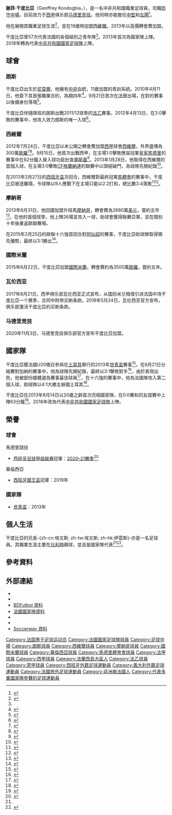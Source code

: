{{noteTA|G1=足球|G2=uefa|G3=法甲|G4=西甲
|1=zh-cn:杰弗雷; zh-tw:傑佛里; zh-hk:謝菲
|2=zh-cn:孔多比亚; zh-tw:孔多貝亞; zh-hk:干度比亞
}}

{{Infobox football biography
| name = 謝菲·干度比亞<br />Geoffrey Kondogbia
| image = Geoffrey Kondogbia 2019.jpg
| image_size = 
| caption = 干度比亞於2019年代表[[巴伦西亚足球俱乐部|巴伦西亚]]
| birth_date = {{Birth date and age|1993|2|15|df=yes}}
| birth_place = 法國[[内穆尔|内穆尔]]
| height = {{height|m=1.88}}<ref>{{cite web|url=http://espnfc.com/player/_/id/152270/geoffrey-kondogbia?cc=5901|title=Geoffrey Kondogbia|publisher=[[ESPN_FC|ESPN FC]]|accessdate=12 March 2014|archive-date=2014-04-17|archive-url=https://web.archive.org/web/20140417220304/http://espnfc.com/player/_/id/152270/geoffrey-kondogbia?cc=5901|dead-url=no}}</ref>
| position = [[防守中場|防守中場]]
| currentclub =[[马德里竞技俱乐部|马德里竞技]]
| clubnumber = 4
| youthyears1 = 1999–2003 | youthclubs1 = 南迪
| youthyears2 = 2003–2004 | youthclubs2 = 辛納莫斯
| youthyears3 = 2004–2010 | youthclubs3 = [[朗斯競賽會|朗斯]]
| years1 = 2010–2011 | clubs1 = [[朗斯競賽會|朗斯B隊]] | caps1 = 18 | goals1 = 1
| years2 = 2010–2012 | clubs2 = [[朗斯競賽會|朗斯]] | caps2 = 35 | goals2 = 1
| years3 = 2012–2013 | clubs3 = [[塞維利亞足球俱樂部|塞維利亞]] | caps3 = 33 | goals3 = 1
| years4 = 2013–2015 | clubs4 = [[摩納哥體育會足球會|摩納哥]] | caps4 = 49 | goals4 = 2
| years5 = 2015–2018 | clubs5 = [[国际米兰足球俱乐部|国际米兰]] | caps5 = 50 | goals5 = 2
| years6 = 2017–2018 | clubs6 = → [[巴伦西亚足球俱乐部|巴伦西亚]] | caps6 = 31 | goals6 = 4
| years7 = 2018–2020 | clubs7 =  [[巴伦西亚足球俱乐部|巴伦西亚]] | caps7 = 51 | goals7 = 2
| years8 = 2020–
| clubs8 = [[马德里竞技俱乐部|马德里竞技]]
| caps8 = 1
| goals8 = 0
| nationalyears1 = 2008–2009 | nationalteam1 = [[法國16歲以下國家足球隊|法國U16]] | nationalcaps1 = 5 | nationalgoals1 = 1
| nationalyears2 = 2009      | nationalteam2 = [[法國17歲以下國家足球隊|法國U17]] | nationalcaps2 = 6 | nationalgoals2 = 0
| nationalyears3 = 2010–2011 | nationalteam3 = [[法國18歲以下國家足球隊|法國U18]] | nationalcaps3 = 12 | nationalgoals3 = 5
| nationalyears4 = 2011–2012 | nationalteam4 = [[法國19歲以下國家足球隊|法國U19]] | nationalcaps4 = 12 | nationalgoals4 = 1
| nationalyears5 = 2012–2013 | nationalteam5 = [[法國20歲以下國家足球隊|法國U20]] | nationalcaps5 = 13 | nationalgoals5 = 2
| nationalyears6 = 2013–2014 | nationalteam6 = [[法國21歲以下國家足球隊|法國U21]] | nationalcaps6 = 9 | nationalgoals6 = 1
| nationalyears7 = 2013–2015 | nationalteam7 = [[法國國家足球隊|法國]] | nationalcaps7 = 5 | nationalgoals7 = 0
| nationalyears8 = 2018– | nationalteam8 = [[中非共和國國家足球隊|中非共和國]] | nationalcaps8 = 3 | nationalgoals8 = 1
| nationalteam-update = 13 Oct 2018
}}
'''謝菲·干度比亞'''（Geoffrey Kondogbia，{{bd|1993年|2月15日}}），是一名中非共和國職業足球員，司職[[防守中場|防守中場]]，目前效力于[[西甲|西甲]]俱乐部[[马德里竞技俱乐部|马德里竞技]]。他同時亦能擔任[[中堅|中堅]]和[[左閘|左閘]]<ref>{{cite web|url=http://www.lensois.com/article-1909-qui-sont-varane-kondogbia-hazard-et-deligny.html|title=Qui sont Varane, Kondogbia, Hazard et Deligny|trans_title=Who are Varane, Kondogbia, Hazard and Deligny|publisher=Lensois|language=fr|date=9 March 2010|accessdate=14 January 2011|deadurl=yes|archiveurl=https://web.archive.org/web/20110713201142/http://www.lensois.com/article-1909-qui-sont-varane-kondogbia-hazard-et-deligny.html|archivedate=2011-07-13}}</ref>。

他在{{fc|朗斯}}展開其職業足球生涯<ref name="Career">{{cite web|url=http://www.lensois.com/article-1917-kondogbia-mon-objectif-c%E2%80%99est-bollaert-.html|title=Kondogbia: "Mon objectif, c’est Bollaert"|trans_title=Kondogbia: "Bollaert is my goal"|publisher=Lensois|language=fr|date=12 March 2010|accessdate=21 November 2010|deadurl=yes|archiveurl=https://web.archive.org/web/20100901005559/http://www.lensois.com/article-1917-kondogbia-mon-objectif-c%E2%80%99est-bollaert-.html|archivedate=2010-09-01}}</ref>，並在19歲時加盟[[西維爾|西維爾]]。2013年以高價轉會費加盟{{fc|摩納哥}}。

干度比亞曾57次代表法國的各個組別之青年隊<ref name="Career"/>。2013年首次為{{nft|法國}}國家隊上陣。2018年轉為代表[[中非共和國國家足球隊|中非共和國國家足球隊]]上陣。

==球會==
===朗斯===
干度比亞出生於[[尼莫爾|尼莫爾]]，他擁有[[中非共和國|中非]]血統，11歲加盟{{fc|朗斯}}的青訓系統。2010年4月11日，他簽下其首張職業合約，為期四年<ref>{{cite web|url=http://www.lensois.com/breve-29114-geoffrey-kondogbia-quatre-ans-a-lens.htm|title=Geoffrey Kondogbia quatre ans à Lens|trans_title=Geoffrey Kondogbia four years with Lens|publisher=Lensois|language=fr|date=11 April 2010|accessdate=21 November 2010}}{{dead link|date=十月 2017 |bot=InternetArchiveBot }}</ref>。9月21日首次在[[法甲|法甲]]出場，在對{{fc|里昂}}的賽事以後備身份落場<ref>{{cite web|url=http://new.lfp.fr/ligue1/feuille_match/53756|title=Lens vs. Lyon|publisher=[[Ligue_de_Football_Professionnel|Ligue de Football Professionnel]]|language=fr|date=21 November 2010|accessdate=21 November 2010|deadurl=yes|archiveurl=https://web.archive.org/web/20101124035539/http://new.lfp.fr/ligue1/feuille_match/53756|archivedate=2010-11-24}}</ref>。

干度比亞伴隨降班的朗斯出戰2011/12球季的[[法乙|法乙]]賽事。2012年4月13日，在3:0擊敗{{fc|杜亞斯}}的賽事中，他攻入效力朗斯的唯一入球<ref>{{cite web|url=http://uk.soccerway.com/matches/2012/04/13/france/ligue-2/tours-football-club/racing-club-de-lens/1115415/|publisher=Soccerway|title=Tours vs. Lens 0–3|date=13 April 2012|accessdate=29 June 2013|archive-date=2015-02-26|archive-url=https://web.archive.org/web/20150226063657/http://uk.soccerway.com/matches/2012/04/13/france/ligue-2/tours-football-club/racing-club-de-lens/1115415/|dead-url=no}}</ref>。

===西維爾===
2012年7月24日，干度比亞以未公開之轉會費加盟[[西甲|西甲]]球會[[西維爾|西維爾]]，外界盛傳為300萬[[歐羅|歐羅]]<ref>{{cite web|url=http://www.goal.com/en/news/11/transfer-zone/2012/07/24/3262862/official-sevilla-sign-geoffrey-kondogbia-from-lens|title=Official: Sevilla sign Geoffrey Kondogbia from Lens|publisher=[[Goal.com|Goal.com]]|date=24 July 2012|accessdate=28 June 2013|archive-date=2015-09-24|archive-url=https://web.archive.org/web/20150924163326/http://www.goal.com/en/news/11/transfer-zone/2012/07/24/3262862/official-sevilla-sign-geoffrey-kondogbia-from-lens|dead-url=no}}</ref><ref>{{cite web|url=http://espnfc.com/news/story/_/id/1486823/sevilla-turn-€9m-kondogbia-bid?cc=5901|title=Sevilla turn down €9m Kondogbia bid|publisher=ESPN FC|date=28 June 2013|accessdate=28 June 2013|archive-date=2013-07-02|archive-url=https://web.archive.org/web/20130702115501/http://espnfc.com/news/story/_/id/1486823/sevilla-turn-%E2%82%AC9m-kondogbia-bid?cc=5901|dead-url=no}}</ref>。9月15日，他首次出戰西甲，在主場1:0擊敗應屆冠軍[[皇家馬德里|皇家馬德里]]的賽事中在82分鐘入替入球功臣[[杜查奧斯基|杜查奧斯基]]<ref>{{cite web|url=http://espnfc.com/en/report/348476/report.html?soccernet=true&cc=null|title=Real suffer Sevilla defeat|publisher=ESPN FC|date=15 September 2012|accessdate=28 June 2013|deadurl=yes|archiveurl=https://web.archive.org/web/20130508150449/http://espnfc.com/en/report/348476/report.html?soccernet=true&cc=null|archivedate=2013-05-08}}</ref>。2013年1月28日，他取得在西維爾的首個入球，在主場3:0擊敗[[CF格蘭納達|CF格蘭納達]]的聯賽中以頭槌破門，為球隊先開紀錄<ref>{{cite web|url=http://espnfc.com/en/report/348319/report.html?soccernet=true&cc=null|title=Sevilla see off struggling opponents|publisher=ESPN FC|date=28 January 2013|accessdate=28 June 2013|deadurl=yes|archiveurl=https://web.archive.org/web/20130527105006/http://espnfc.com/en/report/348319/report.html?soccernet=true&cc=null|archivedate=2013-05-27}}</ref>。

在2013年2月27日的[[西班牙盃|西班牙盃]]次回合，西維爾對最終冠軍[[馬體會|馬體會]]的賽事中，干度比亞被逐離場，令球隊以9人應戰下在主場只能以2:2打和，總比數3:4落敗<ref>{{cite web|url=http://www.marca.com/eventos/marcador/futbol/2012_13/copa/semifinal/vuelta/sev_atm/|title=El Atlético acepta el reto|trans_title=Atlético accepts challenge|publisher=[[Marca_(newspaper)|Marca]]|language=es|date=27 February 2013|accessdate=3 July 2013|archive-date=2015-05-19|archive-url=https://web.archive.org/web/20150519085756/http://www.marca.com/eventos/marcador/futbol/2012_13/copa/semifinal/vuelta/sev_atm/|dead-url=no}}</ref><ref>{{cite web|url=http://espnfc.com/en/report/360216/report.html?soccernet=true&cc=null|title=Sevilla FC 2–2 Atletico Madrid|publisher=ESPN FC|date=27 February 2013|accessdate=28 June 2013|deadurl=yes|archiveurl=https://web.archive.org/web/20130505063803/http://espnfc.com/en/report/360216/report.html?soccernet=true&cc=null|archivedate=2013-05-05}}</ref>。

===摩納哥===
2013年8月31日，他回國加盟升班馬[[摩納哥體育會足球會|摩納哥]]，轉會費為2680萬[[美元|美元]]，簽約五年<ref>{{cite web|url=http://sports.ndtv.com/football/news/213280-geoffrey-kondogbia-joins-monaco-after-sevilla-exit|title=Geoffrey Kondogbia joins Monaco after Sevilla exit|publisher=NDTV Sports|date=31 August 2013|accessdate=1 October 2013|archive-url=https://web.archive.org/web/20130902174203/http://sports.ndtv.com/football/news/213280-geoffrey-kondogbia-joins-monaco-after-sevilla-exit|archive-date=2013-09-02|dead-url=yes}}</ref>。在他的首個球季，他上陣26場並攻入一球，助球會獲得聯賽亞軍，並在闊別十年後重返歐聯賽場。

在2015年2月25日的歐聯十六強首回合對[[阿仙奴|阿仙奴]]的賽事，干度比亞助球隊取得領先優勢，最終以3:1勝出<ref>{{cite web|url=http://www.uefa.com/uefachampionsleague/season=2015/matches/round=2000549/match=2014405/postmatch/report/index.html#clinical+monaco+catch+arsenal+cold|title=Clinical Monaco catch Arsenal cold|publisher=UEFA.com|date=25 February 2015|accessdate=26 February 2015|archive-date=2015-04-29|archive-url=https://web.archive.org/web/20150429161915/http://www.uefa.com/uefachampionsleague/season=2015/matches/round=2000549/match=2014405/postmatch/report/index.html#clinical+monaco+catch+arsenal+cold|dead-url=no}}</ref>。

===國際米蘭===
2015年6月22日，干度比亞加盟[[國際米蘭|國際米蘭]]，轉會費約為3500萬[[歐羅|歐羅]]，簽約五年。

===瓦伦西亚===
2017年8月21日，西甲俱乐部瓦伦西亚正式宣布，从国际米兰租借引进法国中场干度比亞一个赛季，合同中附带买断条款。2018年5月24日，瓦伦西亚官方宣布，俱乐部激活干度比亞的买断条款。

===马德里竞技===
2020年11月3日，马德里竞技俱乐部官方宣布干度比亞加盟。

==國家隊==
干度比亞獲法國U20徵召參與在[[土耳其|土耳其]]舉行的2013年[[世青盃|世青盃]]賽事<ref>{{cite web|url=http://www.fifa.com/u20worldcup/teams/team=1888257/squadlist.html|title=France|publisher=FIFA.com|accessdate=28 June 2013|archive-date=2015-05-20|archive-url=https://web.archive.org/web/20150520072051/http://www.fifa.com/u20worldcup/teams/team=1888257/squadlist.html|dead-url=no}}</ref>。在6月21日分組賽對加納的賽事中，他為球隊先開紀錄，最終以3:1擊敗對手<ref>{{cite web|url=http://www.fifa.com/u20worldcup/matches/round=259235/match=300232807/summary.html|title=France off to a flier|publisher=FIFA.com|date=21 June 2013|accessdate=3 July 2013|archive-date=2015-09-24|archive-url=https://web.archive.org/web/20150924205615/http://www.fifa.com/u20worldcup/matches/round=259235/match=300232807/summary.html|dead-url=no}}</ref>，由於表現出色，他被部份媒體選為賽事最佳球員<ref>{{cite web|url=http://www.goal.com/en-ng/match/108846/france-under-20-vs-ghana-u20/report|title=France U20 3–1 Ghana U20: Poor start for Black Satellites at 2013 U20 World Cup|publisher=Goal.com|date=21 June 2013|accessdate=28 June 2013|archive-date=2018-05-16|archive-url=https://web.archive.org/web/20180516174432/http://www.goal.com/en-ng/match/108846/france-under-20-vs-ghana-u20/report|dead-url=no}}</ref>，在十六強的賽事中，他為法國隊攻入第二個入球，助球隊以4:1大勝主辦國土耳其<ref>{{cite web|url=http://www.fifa.com/u20worldcup/matches/round=259233/match=300232801/summary.html|title=Four-star France fly past Turkey|publisher=FIFA.com|date=2 July 2013|accessdate=3 July 2013|archive-date=2015-05-20|archive-url=https://web.archive.org/web/20150520093506/http://www.fifa.com/u20worldcup/matches/round=259233/match=300232801/summary.html|dead-url=no}}</ref>。

干度比亞在2013年8月14日以20歲之齡首次亮相{{NFT|法國}}國家隊，在0:0賽和{{NFT|比利時}}的友誼賽中上陣63分鐘<ref>{{cite web|url=http://www.lequipe.fr/Football/Actualites/Une-nouvelle-defaite-evitee/392948|title=Amical: Les Bleus évitent une nouvelle défaite|trans_title=Friendly: Blues avoid new loss|publisher=[[L'Équipe|L'Équipe]]|language=fr|date=14 August 2013|accessdate=14 August 2013|archive-date=2015-11-20|archive-url=https://web.archive.org/web/20151120052029/http://www.lequipe.fr/Football/Actualites/Une-nouvelle-defaite-evitee/392948|dead-url=no}}</ref>。2018年改為代表[[中非共和國國家足球隊|中非共和國國家足球隊]]上陣。

==榮譽==
=== 球會 ===
;{{flagicon|ESP}} 馬德里競技
* [[西班牙足球甲级联赛|西班牙足球甲级联赛]]冠軍：[[2020–21賽季西班牙足球甲級聯賽|2020–21賽季]]<ref>{{cite web |url=https://www.espn.com/soccer/atletico-madrid-espatletico_madrid/story/4387143/atletico-madrid-beat-real-madrid-to-la-liga-title-in-final-day-drama|title=Atletico Madrid beat Real Madrid to La Liga title in final day drama|publisher=ESPN |date=2021-05-22}}</ref>

;{{flagicon|ESP}} 華倫西亞
*[[西班牙國王盃|西班牙國王盃]]冠軍：2019年

=== 國家隊 ===
*[[世青盃|世青盃]]：2013年

==個人生活==
干度比亞的兄長-{zh-cn:埃文斯; zh-tw:埃文斯; zh-hk:伊雲斯}-亦是一名足球員。其職業生涯主要在[[比利時|比利時]]踢球，並且是{{nft|中非共和國}}國家隊代表<ref name="Career"/><ref>{{cite web|url=http://www.centrafriquefootball.com/2010/07/21/geoffrey-kondogbia-signe-4-ans-au-rc-lens/|title=Geoffrey Kondogbia signe 4 ans au RC Lens|trans_title=Geoffrey Kondogbia signs for 4 years with RC Lens|publisher=Centrafrique Football|language=fr|date=11 April 2010|accessdate=21 November 2010|deadurl=yes|archiveurl=https://web.archive.org/web/20100724124513/http://www.centrafriquefootball.com/2010/07/21/geoffrey-kondogbia-signe-4-ans-au-rc-lens/|archivedate=2010-07-24}}</ref>。

==參考資料==
{{Reflist|30em}}

==外部連結==
*{{lfpfr2|id=kondogbia-geoffrey|name=Geoffrey Kondogbia}}
*{{leqstat|id=36720}}
*[http://www.bdfutbol.com/en/j/j18027.html BDFutbol 資料]{{Wayback|url=http://www.bdfutbol.com/en/j/j18027.html |date=20150705213543 }}
*[http://www.fff.fr/equipes-de-france/tous-les-joueurs/fiche-joueur/2398045862-geoffrey-kondogbia 法國國家隊資料]{{Wayback|url=http://www.fff.fr/equipes-de-france/tous-les-joueurs/fiche-joueur/2398045862-geoffrey-kondogbia |date=20150203042207 }} {{fr icon}}
*{{NFT player|pid=53252}}
*{{FIFA player|368957}}
*[http://uk.soccerway.com/players/geoffrey-kondogbia/152561/ Soccerway 資料]{{Wayback|url=http://uk.soccerway.com/players/geoffrey-kondogbia/152561/ |date=20150523201030 }}

{{馬德里體育會球員名單}}
{{DEFAULTSORT:Kondogbia, Geoffrey}}

[[Category:法国男子足球运动员|Category:法国男子足球运动员]]
[[Category:法國國家足球隊球員|Category:法國國家足球隊球員]]
[[Category:足球中場|Category:足球中場]]
[[Category:朗斯球員|Category:朗斯球員]]
[[Category:西維爾球員|Category:西維爾球員]]
[[Category:摩納哥球員|Category:摩納哥球員]]
[[Category:國際米蘭球員|Category:國際米蘭球員]]
[[Category:華倫西亞球員|Category:華倫西亞球員]]
[[Category:馬德里體育會球員|Category:馬德里體育會球員]]
[[Category:法甲球員|Category:法甲球員]]
[[Category:西甲球員|Category:西甲球員]]
[[Category:法蘭西島大區人|Category:法蘭西島大區人]]
[[Category:法乙球員|Category:法乙球員]]
[[Category:意甲球員|Category:意甲球員]]
[[Category:西班牙外籍足球運動員|Category:西班牙外籍足球運動員]]
[[Category:義大利外籍足球運動員|Category:義大利外籍足球運動員]]
[[Category:法國旅外足球運動員|Category:法國旅外足球運動員]]
[[Category:非洲裔法國人|Category:非洲裔法國人]]
[[Category:代表多重國家隊參賽的足球運動員|Category:代表多重國家隊參賽的足球運動員]]